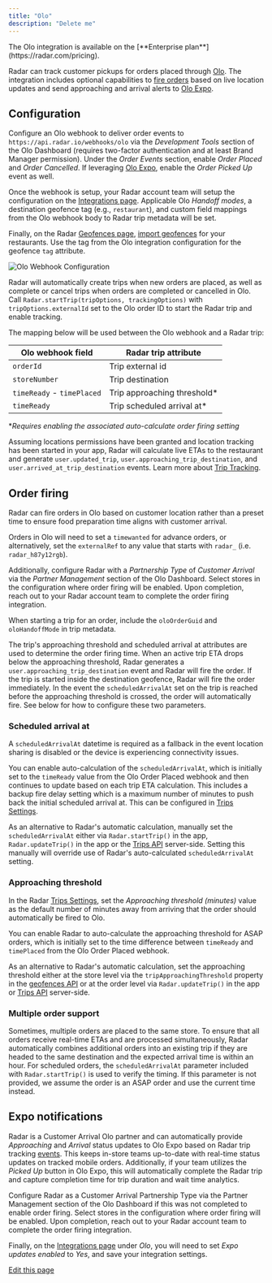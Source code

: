 ```yaml
---
title: "Olo"
description: "Delete me"
---
```


<Info>
  The Olo integration is available on the [**Enterprise plan**](https://radar.com/pricing).
</Info>

Radar can track customer pickups for orders placed through [Olo](https://www.olo.com). The integration includes optional capabilities to [fire orders](/integrations/olo#order-firing) based on live location updates and send approaching and arrival alerts to [Olo Expo](/integrations/olo#expo-notifications).

## Configuration

Configure an Olo webhook to deliver order events to `https://api.radar.io/webhooks/olo` via the _Development Tools_ section of the Olo Dashboard (requires two-factor authentication and at least Brand Manager permission). Under the _Order Events_ section, enable _Order Placed_ and _Order Cancelled_. If leveraging [Olo Expo](/integrations/olo#expo-notifications), enable the _Order Picked Up_ event as well.

Once the webhook is setup, your Radar account team will setup the configuration on the [Integrations page](https://radar.com/dashboard/integrations). Applicable Olo _Handoff modes_, a destination geofence tag (e.g., `restaurant`), and custom field mappings from the Olo webhook body to Radar trip metadata will be set.

Finally, on the Radar [Geofences page](https://radar.com/dashboard/geofences), [import geofences](/geofences#csv-import) for your restaurants. Use the tag from the Olo integration configuration for the geofence `tag` attribute.

![Olo Webhook Configuration](/images/integrations/assets/images/olo_webhook_configuration-458f0f2bd2b1429164c93cadd79fe93d.png)

Radar will automatically create trips when new orders are placed, as well as complete or cancel trips when orders are completed or cancelled in Olo. Call `Radar.startTrip(tripOptions, trackingOptions)` with `tripOptions.externalId` set to the Olo order ID to start the Radar trip and enable tracking.

The mapping below will be used between the Olo webhook and a Radar trip:

| Olo webhook field          | Radar trip attribute         |
| -------------------------- | ---------------------------- |
| `orderId`                  | Trip external id             |
| `storeNumber`              | Trip destination             |
| `timeReady` - `timePlaced` | Trip approaching threshold\* |
| `timeReady`                | Trip scheduled arrival at\*  |

\*_Requires enabling the associated auto-calculate order firing setting_

Assuming locations permissions have been granted and location tracking has been started in your app, Radar will calculate live ETAs to the restaurant and generate `user.updated_trip`, `user.approaching_trip_destination`, and `user.arrived_at_trip_destination` events. Learn more about [Trip Tracking](/trip-tracking).

## Order firing

Radar can fire orders in Olo based on customer location rather than a preset time to ensure food preparation time aligns with customer arrival.

Orders in Olo will need to set a `timewanted` for advance orders, or alternatively, set the `externalRef` to any value that starts with `radar_` (i.e. `radar_h87y12rgb`).

Additionally, configure Radar with a _Partnership Type_ of _Customer Arrival_ via the _Partner Management_ section of the Olo Dashboard. Select stores in the configuration where order firing will be enabled. Upon completion, reach out to your Radar account team to complete the order firing integration.

When starting a trip for an order, include the `oloOrderGuid` and `oloHandoffMode` in trip metadata.

The trip's approaching threshold and scheduled arrival at attributes are used to determine the order firing time. When an active trip ETA drops below the approaching threshold, Radar generates a `user.approaching_trip_destination` event and Radar will fire the order. If the trip is started inside the destination geofence, Radar will fire the order immediately. In the event the `scheduledArrivalAt` set on the trip is reached before the approaching threshold is crossed, the order will automatically fire. See below for how to configure these two parameters.

### Scheduled arrival at

A `scheduledArrivalAt` datetime is required as a fallback in the event location sharing is disabled or the device is experiencing connectivity issues.

You can enable auto-calculation of the `scheduledArrivalAt`, which is initially set to the `timeReady` value from the Olo Order Placed webhook and then continues to update based on each trip ETA calculation. This includes a backup fire delay setting which is a maximum number of minutes to push back the initial scheduled arrival at. This can be configured in [Trips Settings](https://radar.com/dashboard/settings#trips-settings).

As an alternative to Radar's automatic calculation, manually set the `scheduledArrivalAt` either via `Radar.startTrip()` in the app, `Radar.updateTrip()` in the app or the [Trips API](/api#trips) server-side. Setting this manually will override use of Radar's auto-calculated `scheduledArrivalAt` setting.

### Approaching threshold

In the Radar [Trips Settings](https://radar.com/dashboard/settings#trips-settings), set the _Approaching threshold (minutes)_ value as the default number of minutes away from arriving that the order should automatically be fired to Olo.

You can enable Radar to auto-calculate the approaching threshold for ASAP orders, which is initially set to the time difference between `timeReady` and `timePlaced` from the Olo Order Placed webhook.

As an alternative to Radar's automatic calculation, set the approaching threshold either at the store level via the `tripApproachingThreshold` property in the [geofences API](/api#geofences) or at the order level via `Radar.updateTrip()` in the app or [Trips API](/api#trips) server-side.

### Multiple order support

Sometimes, multiple orders are placed to the same store. To ensure that all orders receive real-time ETAs and are processed simultaneously, Radar automatically combines additional orders into an existing trip if they are headed to the same destination and the expected arrival time is within an hour. For scheduled orders, the `scheduledArrivalAt` parameter included with `Radar.startTrip()` is used to verify the timing. If this parameter is not provided, we assume the order is an ASAP order and use the current time instead.

## Expo notifications

Radar is a Customer Arrival Olo partner and can automatically provide _Approaching_ and _Arrival_ status updates to Olo Expo based on Radar trip tracking [events](/trip-tracking#trip-events). This keeps in-store teams up-to-date with real-time status updates on tracked mobile orders. Additionally, if your team utilizes the _Picked Up_ button in Olo Expo, this will automatically complete the Radar trip and capture completion time for trip duration and wait time analytics.

Configure Radar as a Customer Arrival Partnership Type via the Partner Management section of the Olo Dashboard if this was not completed to enable order firing. Select stores in the configuration where order firing will be enabled. Upon completion, reach out to your Radar account team to complete the order firing integration.

Finally, on the [Integrations page](https://radar.com/dashboard/integrations) under _Olo_, you will need to set _Expo updates enabled_ to _Yes_, and save your integration settings.

[Edit this page](https://github.com/radarlabs/docs/edit/main/docs/integrations/olo.mdx)